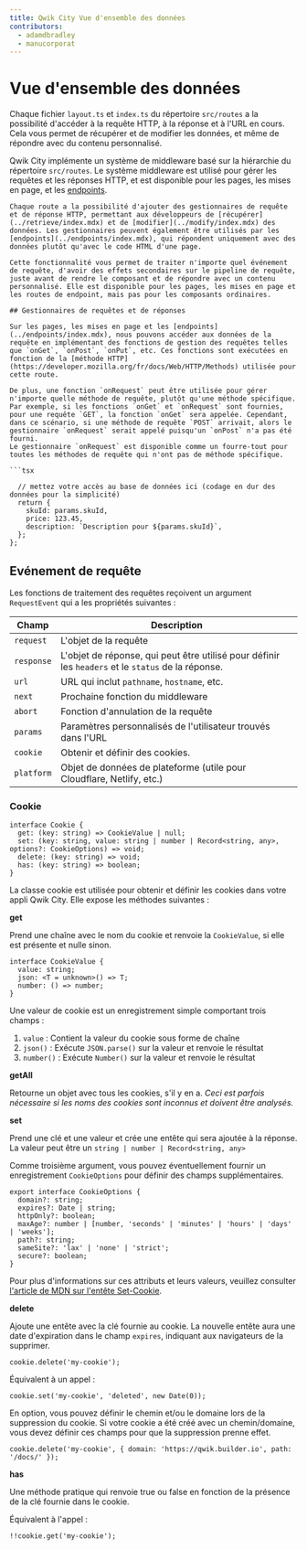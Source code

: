 ```yaml
---
title: Qwik City Vue d'ensemble des données
contributors:
  - adamdbradley
  - manucorporat
---
```


# Vue d'ensemble des données

Chaque fichier `layout.ts` et `index.ts` du répertoire `src/routes` a la possibilité d'accéder à la requête HTTP, à la réponse et à l'URL en cours. Cela vous permet de récupérer et de modifier les données, et même de répondre avec du contenu personnalisé.

Qwik City implémente un système de middleware basé sur la hiérarchie du répertoire `src/routes`. Le système middleware est utilisé pour gérer les requêtes et les réponses HTTP, et est disponible pour les pages, les mises en page, et les [endpoints](/docs/(qwikcity)/endpoints/index.mdx).

````tsx
Chaque route a la possibilité d'ajouter des gestionnaires de requête et de réponse HTTP, permettant aux développeurs de [récupérer](../retrieve/index.mdx) et de [modifier](../modify/index.mdx) des données. Les gestionnaires peuvent également être utilisés par les [endpoints](../endpoints/index.mdx), qui répondent uniquement avec des données plutôt qu'avec le code HTML d'une page.

Cette fonctionnalité vous permet de traiter n'importe quel événement de requête, d'avoir des effets secondaires sur le pipeline de requête, juste avant de rendre le composant et de répondre avec un contenu personnalisé. Elle est disponible pour les pages, les mises en page et les routes de endpoint, mais pas pour les composants ordinaires.

## Gestionnaires de requêtes et de réponses

Sur les pages, les mises en page et les [endpoints](../endpoints/index.mdx), nous pouvons accéder aux données de la requête en implémentant des fonctions de gestion des requêtes telles que `onGet`, `onPost`, `onPut`, etc. Ces fonctions sont exécutées en fonction de la [méthode HTTP](https://developer.mozilla.org/fr/docs/Web/HTTP/Methods) utilisée pour cette route.

De plus, une fonction `onRequest` peut être utilisée pour gérer n'importe quelle méthode de requête, plutôt qu'une méthode spécifique. Par exemple, si les fonctions `onGet` et `onRequest` sont fournies, pour une requête `GET`, la fonction `onGet` sera appelée. Cependant, dans ce scénario, si une méthode de requête `POST` arrivait, alors le gestionnaire `onRequest` serait appelé puisqu'un `onPost` n'a pas été fourni.
Le gestionnaire `onRequest` est disponible comme un fourre-tout pour toutes les méthodes de requête qui n'ont pas de méthode spécifique.

```tsx

  // mettez votre accès au base de données ici (codage en dur des données pour la simplicité)
  return {
    skuId: params.skuId,
    price: 123.45,
    description: `Description pour ${params.skuId}`,
  };
};
````

## Evénement de requête

Les fonctions de traitement des requêtes reçoivent un argument `RequestEvent` qui a les propriétés suivantes :

| Champ      | Description                                                                                        |
| ---------- | -------------------------------------------------------------------------------------------------- |
| `request`  | L'objet de la requête                                                                              |
| `response` | L'objet de réponse, qui peut être utilisé pour définir les `headers` et le `status` de la réponse. |
| `url`      | URL qui inclut `pathname`, `hostname`, etc.                                                        |
| `next`     | Prochaine fonction du middleware                                                                   |
| `abort`    | Fonction d'annulation de la requête                                                                |
| `params`   | Paramètres personnalisés de l'utilisateur trouvés dans l'URL                                       |
| `cookie`   | Obtenir et définir des cookies.                                                                    |
| `platform` | Objet de données de plateforme (utile pour Cloudflare, Netlify, etc.)                              |

### Cookie

```tsx
interface Cookie {
  get: (key: string) => CookieValue | null;
  set: (key: string, value: string | number | Record<string, any>, options?: CookieOptions) => void;
  delete: (key: string) => void;
  has: (key: string) => boolean;
}
```

La classe cookie est utilisée pour obtenir et définir les cookies dans votre appli Qwik City. Elle expose les méthodes suivantes :

**get**

Prend une chaîne avec le nom du cookie et renvoie la `CookieValue`, si elle est présente et nulle sinon.

```tsx
interface CookieValue {
  value: string;
  json: <T = unknown>() => T;
  number: () => number;
}
```

Une valeur de cookie est un enregistrement simple comportant trois champs :

1. `value` : Contient la valeur du cookie sous forme de chaîne
2. `json()` : Exécute `JSON.parse()` sur la valeur et renvoie le résultat
3. `number()` : Exécute `Number()` sur la valeur et renvoie le résultat

**getAll**

Retourne un objet avec tous les cookies, s'il y en a. _Ceci est parfois nécessaire si les noms des cookies sont inconnus et doivent être analysés._

**set**

Prend une clé et une valeur et crée une entête qui sera ajoutée à la réponse. La valeur peut être un `string | number | Record<string, any>`

Comme troisième argument, vous pouvez éventuellement fournir un enregistrement `CookieOptions` pour définir des champs supplémentaires.

```tsx
export interface CookieOptions {
  domain?: string;
  expires?: Date | string;
  httpOnly?: boolean;
  maxAge?: number | [number, 'seconds' | 'minutes' | 'hours' | 'days' | 'weeks'];
  path?: string;
  sameSite?: 'lax' | 'none' | 'strict';
  secure?: boolean;
}
```

Pour plus d'informations sur ces attributs et leurs valeurs, veuillez consulter [l'article de MDN sur l'entête Set-Cookie](https://developer.mozilla.org/fr/docs/Web/HTTP/Headers/Set-Cookie#attributs).

**delete**

Ajoute une entête avec la clé fournie au cookie. La nouvelle entête aura une date d'expiration dans le champ `expires`, indiquant aux navigateurs de la supprimer.

```tsx
cookie.delete('my-cookie');
```

Équivalent à un appel :

```tsx
cookie.set('my-cookie', 'deleted', new Date(0));
```

En option, vous pouvez définir le chemin et/ou le domaine lors de la suppression du cookie. Si votre cookie a été créé avec un chemin/domaine, vous devez définir ces champs pour que la suppression prenne effet.

```tsx
cookie.delete('my-cookie', { domain: 'https://qwik.builder.io', path: '/docs/' });
```

**has**

Une méthode pratique qui renvoie true ou false en fonction de la présence de la clé fournie dans le cookie.

Équivalent à l'appel :

```tsx
!!cookie.get('my-cookie');
```

